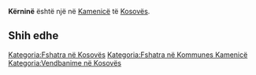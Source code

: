 {{Fshat në 
 | Emri                = Kërninë
 | EmriAlt                = 
 | NAME_SHORT_FORM=      
 | NAME_GENERIC=      
 | NAME_SORT_NAME_RO=      KERNINE
 | FULL_NAME_RO = Kërninë
 | FULL_NAME_ND_RO=Kernine
 | SORT_NAME_RG=KERNINE
 | FULL_NAME_RG=Kërninë
 | FULL_NAME_ND_RG=Kernine
 | SRP_NAME_SHORT_FORM=      
 | SRP_NAME_GENERIC=      
 | SRP_NAME_SORT_NAME_RO=      
 | SRP_FULL_NAME_RO = 
 | SRP_FULL_NAME_ND_RO=
 | SRP_SORT_NAME_RG=
 | SRP_FULL_NAME_RG=
 | SRP_FULL_NAME_ND_RG=
 | Emri (Rasa dhanore) = 
 | Figura              = 
 | Shteti              = Kosovo
 | Komuna              = Kamenicë
 | Kodi postar         = 
 | Sipërfaqja          = 

 | Popullsia           = 

 | Regj. i popullsisë  = 
 | Dend. e popullsisë  = 
 | Faqja zyrtare       = 
 <!--- Koordinatat ----> 
 | Gjerësia            = 42.760833
 | Gjatësia            = 20.6125
 | Lartësia            = 
}}
'''Kërninë''' është një [[]] në [[Kamenicë]] të [[Kosovës]].

<!-- == Gjeografia == -->
<!-- == Historia == -->
<!-- == Demografia == -->
== Shih edhe ==
{{Komuna Kamenicë}}
{{Kosovo-Administrata-Cung}}

[[Kategoria:Fshatra në Kosovës]]
[[Kategoria:Fshatra në Kommunes Kamenicë]]
[[Kategoria:Vendbanime në Kosovës]]